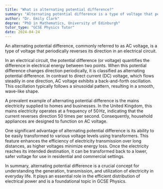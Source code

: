```yaml
---
title: "What is alternating potential difference?"
summary: "Alternating potential difference is a type of voltage that periodically changes direction within a circuit."
author: "Dr. Emily Clark"
degree: "PhD in Mathematics, University of Edinburgh"
tutor_type: "GCSE Physics Tutor"
date: 2024-04-24
---
```


An alternating potential difference, commonly referred to as AC voltage, is a type of voltage that periodically reverses its direction in an electrical circuit.

In an electrical circuit, the potential difference (or voltage) quantifies the difference in electrical energy between two points. When this potential difference changes direction periodically, it is classified as alternating potential difference. In contrast to direct current (DC) voltage, which flows steadily in one direction, AC voltage exhibits a back-and-forth oscillation. This oscillation typically follows a sinusoidal pattern, resulting in a smooth, wave-like shape.

A prevalent example of alternating potential difference is the mains electricity supplied to homes and businesses. In the United Kingdom, this mains electricity operates at a frequency of $50 \, \text{Hz}$, indicating that the current reverses direction $50$ times per second. Consequently, household appliances are designed to function on AC voltage.

One significant advantage of alternating potential difference is its ability to be easily transformed to various voltage levels using transformers. This feature enhances the efficiency of electricity transmission over long distances, as higher voltages minimize energy loss. Once the electricity reaches its intended destination, it can be transformed back to a lower, safer voltage for use in residential and commercial settings.

In summary, alternating potential difference is a crucial concept for understanding the generation, transmission, and utilization of electricity in everyday life. It plays an essential role in the efficient distribution of electrical power and is a foundational topic in GCSE Physics.
    